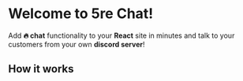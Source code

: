 
# Welcome to 5re Chat!

Add **🔥 chat** functionality to your **React** site in minutes and talk to your customers from your own **discord server**!

<HeroButtons />

## How it works

